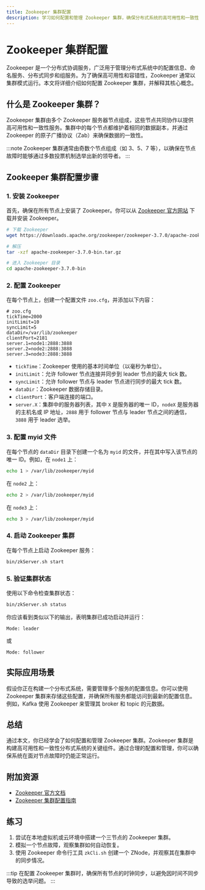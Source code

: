 ```yaml
---
title: Zookeeper 集群配置
description: 学习如何配置和管理 Zookeeper 集群，确保分布式系统的高可用性和一致性。
---
```


# Zookeeper 集群配置

Zookeeper 是一个分布式协调服务，广泛用于管理分布式系统中的配置信息、命名服务、分布式同步和组服务。为了确保高可用性和容错性，Zookeeper 通常以集群模式运行。本文将详细介绍如何配置 Zookeeper 集群，并解释其核心概念。

## 什么是 Zookeeper 集群？

Zookeeper 集群由多个 Zookeeper 服务器节点组成，这些节点共同协作以提供高可用性和一致性服务。集群中的每个节点都维护着相同的数据副本，并通过 Zookeeper 的原子广播协议（Zab）来确保数据的一致性。

:::note
Zookeeper 集群通常由奇数个节点组成（如 3、5、7 等），以确保在节点故障时能够通过多数投票机制选举出新的领导者。
:::

## Zookeeper 集群配置步骤

### 1. 安装 Zookeeper

首先，确保在所有节点上安装了 Zookeeper。你可以从 [Zookeeper 官方网站](https://zookeeper.apache.org/) 下载并安装 Zookeeper。

```bash
# 下载 Zookeeper
wget https://downloads.apache.org/zookeeper/zookeeper-3.7.0/apache-zookeeper-3.7.0-bin.tar.gz

# 解压
tar -xzf apache-zookeeper-3.7.0-bin.tar.gz

# 进入 Zookeeper 目录
cd apache-zookeeper-3.7.0-bin
```

### 2. 配置 Zookeeper

在每个节点上，创建一个配置文件 `zoo.cfg`，并添加以下内容：

```properties
# zoo.cfg
tickTime=2000
initLimit=10
syncLimit=5
dataDir=/var/lib/zookeeper
clientPort=2181
server.1=node1:2888:3888
server.2=node2:2888:3888
server.3=node3:2888:3888
```

- `tickTime`：Zookeeper 使用的基本时间单位（以毫秒为单位）。
- `initLimit`：允许 follower 节点连接并同步到 leader 节点的最大 tick 数。
- `syncLimit`：允许 follower 节点与 leader 节点进行同步的最大 tick 数。
- `dataDir`：Zookeeper 数据存储目录。
- `clientPort`：客户端连接的端口。
- `server.X`：集群中的服务器列表，其中 `X` 是服务器的唯一 ID，`nodeX` 是服务器的主机名或 IP 地址，`2888` 用于 follower 节点与 leader 节点之间的通信，`3888` 用于 leader 选举。

### 3. 配置 myid 文件

在每个节点的 `dataDir` 目录下创建一个名为 `myid` 的文件，并在其中写入该节点的唯一 ID。例如，在 `node1` 上：

```bash
echo 1 > /var/lib/zookeeper/myid
```

在 `node2` 上：

```bash
echo 2 > /var/lib/zookeeper/myid
```

在 `node3` 上：

```bash
echo 3 > /var/lib/zookeeper/myid
```

### 4. 启动 Zookeeper 集群

在每个节点上启动 Zookeeper 服务：

```bash
bin/zkServer.sh start
```

### 5. 验证集群状态

使用以下命令检查集群状态：

```bash
bin/zkServer.sh status
```

你应该看到类似以下的输出，表明集群已成功启动并运行：

```plaintext
Mode: leader
```

或

```plaintext
Mode: follower
```

## 实际应用场景

假设你正在构建一个分布式系统，需要管理多个服务的配置信息。你可以使用 Zookeeper 集群来存储这些配置，并确保所有服务都能访问到最新的配置信息。例如，Kafka 使用 Zookeeper 来管理其 broker 和 topic 的元数据。

## 总结

通过本文，你已经学会了如何配置和管理 Zookeeper 集群。Zookeeper 集群是构建高可用性和一致性分布式系统的关键组件。通过合理的配置和管理，你可以确保系统在面对节点故障时仍能正常运行。

## 附加资源

- [Zookeeper 官方文档](https://zookeeper.apache.org/doc/current/)
- [Zookeeper 集群配置指南](https://zookeeper.apache.org/doc/current/zookeeperAdmin.html#sc_zkMulitServerSetup)

## 练习

1. 尝试在本地虚拟机或云环境中搭建一个三节点的 Zookeeper 集群。
2. 模拟一个节点故障，观察集群如何自动恢复。
3. 使用 Zookeeper 命令行工具 `zkCli.sh` 创建一个 ZNode，并观察其在集群中的同步情况。

:::tip
在配置 Zookeeper 集群时，确保所有节点的时钟同步，以避免因时间不同步导致的选举问题。
:::